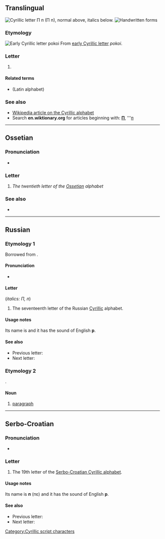 {{also|П|Π|Appendix:Variations of "p"}}
{{character info/new}}
==Translingual==
[[Image:Cyrillic P.png|thumb|right|Cyrillic letter '''П п''' (''П п''), normal above, italics below.]]
[[File:17-Russian alphabet-П п.svg|thumb|Handwritten forms]]

===Etymology===
[[Image:Early Cyrillic letter Pokoi.png|Early Cyrillic letter ''pokoi'']]
From [[w:Early Cyrillic alphabet|early Cyrillic letter]] ''pokoi''.

===Letter===
{{head|mul|letter|lower case||upper case|П}}

# {{non-gloss definition|Cyrillic small letter pe}}

====Related terms====
* {{l|mul|p}} (Latin alphabet)

===See also===
* [[w:Cyrillic alphabet|Wikipedia article on the Cyrillic alphabet]]
* Search '''en.wiktionary.org''' for articles beginning with: '''[http://en.wiktionary.org/w/index.php?title=Special%3AAllpages&from=%D0%9F&namespace=0 П]''', '''[http://en.wiktionary.org/w/index.php?title=Special%3AAllpages&from=%D0%BF&namespace=0 п]

----

==Ossetian==

===Pronunciation===
* {{qualifier|phoneme}} {{IPA|/p/|lang=os}}

===Letter===
{{head|os|letter|sc=Cyrl|upper case|П}}

# ''The twentieth letter of the [[Ossetian]] alphabet''

===See also===
* {{list:Cyrillic script letters/os}}

----

==Russian==

===Etymology 1===
Borrowed from {{bor|ru|grc|Π|notext=1}}.

====Pronunciation====
* {{qualifier|phoneme}} {{ru-IPA|п}}

====Letter====
{{head|ru|letter|lower case||upper case|П}} (''italics: П, п'')

# The seventeenth letter of the Russian [[Cyrillic]] alphabet.

====Usage notes====
Its name is {{m|ru|пэ}} and it has the sound of English '''p'''.

====See also====
* Previous letter: {{l|ru|о}}
* Next letter: {{l|ru|р}}

===Etymology 2===
{{ru-etym abbrev of|пара́граф}}.

====Noun====
{{ru-noun||m-in|п|пп}}

# [[paragraph]]

----

==Serbo-Croatian==
{{attention|sh}}

===Pronunciation===
* {{qualifier|phoneme}} {{IPA|/p/|lang=sh}}

===Letter===
{{head|sh|letter|lower case||upper case|П}}

# The 19th letter of the [[Serbo-Croatian Cyrillic alphabet]].

====Usage notes====
Its name is '''п''' (пɛ) and it has the sound of English '''p'''.

====See also====
* Previous letter: {{l|sh|о}}
* Next letter: {{l|sh|р}}

[[Category:Cyrillic script characters]]